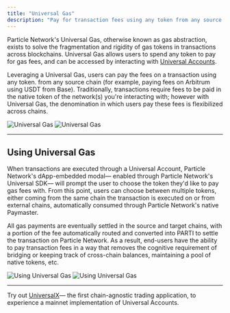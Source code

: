 ```yaml
---
title: "Universal Gas"
description: "Pay for transaction fees using any token from any source chain."
---
```


Particle Network's Universal Gas, otherwise known as gas abstraction, exists to solve the fragmentation and rigidity of gas tokens in transactions across blockchains. Universal Gas allows users to spend any token to pay for gas fees, and can be accessed by interacting with [Universal Accounts](/landing/modular-l1/universal-accounts).

Leveraging a Universal Gas, users can pay the fees on a transaction using any token. from any source chain (for example, paying fees on Arbitrum using USDT from Base). Traditionally, transactions require fees to be paid in the native token of the network(s) you're interacting with; however with Universal Gas, the denomination in which users pay these fees is flexibilized across chains.

<img
  className="block dark:hidden"
  src="/landing/modular-l1/images/universal-gas.png"
  alt="Universal Gas"
/>
<img
  className="hidden dark:block"
  src="/landing/modular-l1/images/universal-gas.png"
  alt="Universal Gas"
/>

***

## Using Universal Gas

When transactions are executed through a Universal Account, Particle Network's dApp-embedded modal— enabled through Particle Network's Universal SDK— will prompt the user to choose the token they'd like to pay gas fees with. From this point, users can choose between multiple tokens, either coming from the same chain the transaction is executed on or from external chains, automatically consumed through Particle Network's native Paymaster.

All gas payments are eventually settled in the source and target chains, with a portion of the fee automatically routed and converted into PARTI to settle the transaction on Particle Network. As a result, end-users have the ability to pay transaction fees in a way that removes the cognitive requirement of bridging or keeping track of cross-chain balances, maintaining a pool of native tokens, etc.

<img
  className="block dark:hidden"
  src="/landing/modular-l1/images/using-universal-gas.jpg"
  alt="Using Universal Gas"
/>
<img
  className="hidden dark:block"
  src="/landing/modular-l1/images/using-universal-gas.jpg"
  alt="Using Universal Gas"
/>

***

<Tip>Try out [UniversalX](https://universalx.app/)— the first chain-agnostic trading application, to experience a mainnet implementation of Universal Accounts.</Tip>
